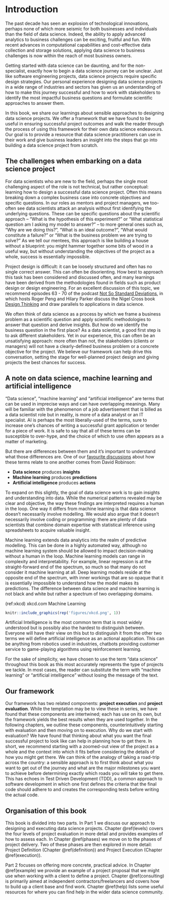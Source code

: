 # Introduction

The past decade has seen an explosion of technological innovations, perhaps none of which more seismic for both businesses and individuals than the field of data science. Indeed, the ability to apply advanced analytics to business challenges can be exciting, fruitful and fun. With recent advances in computational capabilities and cost-effective data collection and storage solutions, applying data science to business challenges is now within the reach of most business owners.

Getting started with data science can be daunting, and for the non-specialist, exactly how to begin a data science journey can be unclear. Just like software engineering projects, data science projects require specific design strategies. Our personal experience designing data science projects in a wide range of industries and sectors has given us an understanding of how to make this journey successful and how to work with stakeholders to identify the most impactful business questions and formulate scientific approaches to answer them. 

In this book, we share our learnings about sensible approaches to designing data science projects. We offer a framework that we have found to be useful in ensuring successful project outcomes and walk the reader through the process of using this framework for their own data science endeavours. Our goal is to provide a resource that data science practitioners can use in their work and give business leaders an insight into the steps that go into building a data science project from scratch.

## The challenges when embarking on a data science project
For data scientists who are new to the field, perhaps the single most challenging aspect of the role is not technical, but rather conceptual: learning how to design a successful data science project. Often this means breaking down a complex business case into concrete objectives and specific questions. In our roles as mentors and project managers, we too-often see data scientists attack an analysis without first identifying the underlying questions. These can be specific questions about the scientific approach – “What is the hypothesis of this experiment?” or “What statistical question am I asking my model to answer?" – to more general ones such as, “Why are we doing this?”, “What is an ideal outcome?”, “What would constitute a failure?” or “What is the business problem we are trying to solve?” As we tell our mentees, this approach is like building a house without a blueprint: you might hammer together some bits of wood in a useful way, but without understanding the objectives of the project as a whole, success is essentially impossible. 

Project design is difficult: it can be loosely structured and often has no single correct answer. This can often be disorienting. How best to approach this task has been considered and discussed often, and many learnings have been derived from the methodologies found in fields such as product design or design engineering. For an excellent discussion of this topic, we recommend episodes 63 - 70 of the podcast [Not So Standard Deviations](http://nssdeviations.com/){target="_blank"}, in which hosts Roger Peng and Hilary Parker discuss the Nigel Cross book [Design Thinking](https://www.amazon.co.uk/Design-Thinking-Understanding-Designers-Blac14/dp/1847886361/ref=sr_1_2?keywords=Nigel+Cross+book+Design+Thinking&qid=1576333690&sr=8-2){target="_blank"} and draw parallels to applications in data science.

We often think of data science as a process by which we frame a business problem as a scientific question and apply scientific methodologies to answer that question and derive insights. But how do we identify the business question in the first place? As a data scientist, a good first step is to ask different stakeholders. Yet in our experience, this can often be an unsatisfying approach: more often than not, the stakeholders (clients or managers) will not have a clearly-defined business problem or a concrete objective for the project.  We believe our framework can help drive this conversation, setting the stage for well-planned project design and giving projects the best chances for success. 

## A note on data science, machine learning and artificial intelligence

“Data science”, “machine learning” and “artificial intelligence” are terms that can be used in imprecise ways and can have overlapping meanings. Many will be familiar with the phenomenon of a job advertisement that is billed as a data scientist role but in reality, is more of a data analyst or an IT specialist. AI is perhaps the most liberally-used of the terms, sure to increase one’s chances of writing a successful grant application or tender for a piece of work. It is safe to say that all of these terms can be susceptible to over-hype, and the choice of which to use often appears as a matter of marketing. 

But there are differences between them and it’s important to understand what those differences are. One of our [favourite discussions](http://varianceexplained.org/r/ds-ml-ai/){target="_blank"} about how these terms relate to one another comes from David Robinson: 

- **Data science** produces **insights**
-	**Machine learning** produces **predictions**
- **Artificial intelligence** produces **actions**

To expand on this slightly, the goal of data science work is to gain insights and understanding into data. While the numerical patterns revealed may be clear and objective, the way these findings are interpreted requires a human in the loop. One way it differs from machine learning is that data science doesn’t necessarily involve modelling. We would also argue that it doesn’t necessarily involve coding or programming: there are plenty of data scientists that combine domain expertise with statistical inference using spreadsheets to acquire valuable insight.

Machine learning extends data analytics into the realm of predictive modelling. This can be done in a highly automated way, although no machine learning system should be allowed to impact decision-making without a human in the loop. Machine learning models can range in complexity and interpretability. For example, linear regression is at the straight-forward end of the spectrum, so much so that many do not consider it machine learning at all. Deep learning models reside at the opposite end of the spectrum, with inner workings that are so opaque that it is essentially impossible to understand how the model makes its predictions. The difference between data science and machine learning is not black and white but rather a spectrum of two overlapping domains.

(ref:xkcd) xkcd.com Machine Learning

::: {.center}
```r
knitr::include_graphics(rep('figures/xkcd.png', 1))
```
:::


Artificial Intelligence is the most common term that is most widely understood but is possibly also the hardest to distinguish between. Everyone will have their view on this but to distinguish it from the other two terms we will define artificial intelligence as an actional application. This can be anything from robotics used in industries, chatbots providing customer service to game-playing algorithms using reinforcement learning. 

For the sake of simplicity, we have chosen to use the term "data science" throughout this book as this most accurately represents the type of projects we tackle. In most cases, the reader can substitute the term with "machine learning" or "artificial intelligence" without losing the message of the text.


## Our framework
Our framework has two related components: **project execution** and **project evaluation**. While the temptation may be to view these in series, we have found that these components are intertwined; each has use on its own, but the framework yields the best results when they are used together. In the following chapters, we outline these components, counterintuitively starting with evaluation and then moving on to execution. Why do we start with evaluation? We have found that thinking about what you want the final successful project to look like can help in planning how to get there. In short, we recommend starting with a zoomed-out view of the project as a whole and the context into which it fits before considering the details of how you might get there. We can think of the analogy of taking a road-trip across the country: a sensible approach is to first think about what you want to get out of the journey and what are the major milestones you want to achieve before determining exactly which roads you will take to get there. This has echoes in Test Driven Development (TDD), a common approach to software development in which one first defines the criteria that the final code should adhere to and creates the corresponding tests before writing the actual code.

## Organisation of this book
This book is divided into two parts. In Part 1 we discuss our approach to designing and executing data science projects. Chapter \@ref(levels) covers the four levels of project evaluation in more detail and provides examples of how to assess each. In Chapter \@ref(phases) we move on to the phases of project delivery. Two of these phases are then explored in more detail: Project Definition (Chapter \@ref(definition)) and Project Execution (Chapter \@ref(execution)). 

Part 2 focuses on offering more concrete, practical advice. In Chapter \@ref(example) we provide an example of a project proposal that we might use when working with a client to define a project. Chapter \@ref(consulting) is primarily aimed at independent contractors/freelancers and covers how to build up a client base and find work. Chapter \@ref(help) lists some useful resources for where you can find help in the wider data science community.  

